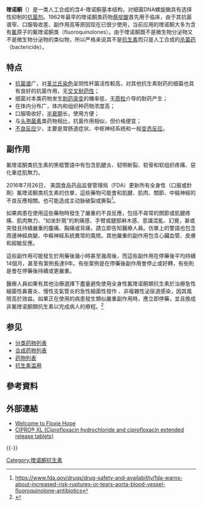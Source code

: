 {{多個問題|
{{Expand|time=2015-05-06T15:19:14+00:00}}
{{Expert|time=2015-12-14T03:35:07+00:00}}
}}
{{medical}}
'''喹诺酮'''（{{lang-en|quinolone}}）是一类人工合成的含4-喹诺酮基本结构，对细菌DNA螺旋酶具有选择性抑制的[[抗菌剂|抗菌剂]]。1962年最早的喹诺酮类药物[[萘啶酸|萘啶酸]]首先用于临床，由于其抗菌谱窄、口服吸收差、副作用高等原因现在已很少使用，当前应用的喹诺酮大多为含有[[氟|氟]]原子的氟喹诺酮类（fluoroquinolones）。由于喹诺酮既不是微生物分泌物又不是微生物分泌物的类似物，所以严格来说其不是[[抗生素|抗生素]]而只是人工合成的[[杀菌药|杀菌药]]（bactericide）。

==特点==
*[[抗菌谱|抗菌谱]]广，对[[革兰氏染色|革兰氏染色]]呈阴性杆菌活性較高，对其他抗生素耐药的细菌也具有良好的抗菌作用，无[[交叉耐药性|交叉耐药性]]；
*细菌对本类药物发生[[耐药突变|耐药突变]]的機率低，无[[质粒|质粒]]介导的耐药产生；
*在体内分布广，体内和组织种药物浓度高；
*口服吸收好，[[半衰期|半衰期]]长，使用方便；
*与[[头孢菌素|头孢菌素]]类药物相比，抗菌作用相似，但价格便宜；
*[[不良反應_(醫學)|不良反应]]少，主要是胃肠道症状、中枢神经系统和一般[[变态反应|变态反应]]。

==副作用==
氟喹诺酮类抗生素的黑框警語中有包含肌腱炎、韧带断裂、软骨和软组织疼痛、惡化重症肌無力。

2016年7月26日， 美国食品药品监督管理局（FDA）更新所有全身性（口服或針劑）氟喹诺酮类抗生素的仿單，這些藥物可能會和肌腱、肌肉、關節、中樞神經的不良反應相關。也可能造成主动脉破裂或撕裂<ref>https://www.fda.gov/drugs/drug-safety-and-availability/fda-warns-about-increased-risk-ruptures-or-tears-aorta-blood-vessel-fluoroquinolone-antibiotics</ref>。

如果病患在使用這些藥物時發生了嚴重的不良反應，包括不尋常的關節或肌腱疼痛、肌肉無力、“如坐針氈”的刺痛感、手臂或腿部麻木感、意識混亂、幻覺，甚或突發且持續嚴重的腹痛、胸痛或背痛，請立即告知醫療人員。仿單上的警語也包含周邊神經病變、中樞神經系統異常的風險。其他嚴重的副作用包含心臟血管、皮膚和超敏反應。

這些副作用可能發生於用藥後幾小時甚至幾周後，而這些副作用在停藥後平均持續14個月，甚至有案例長達9年。有些案例是在停藥後副作用會停止或好轉，有些則是會在停藥後持續或更嚴重。

醫療人員如果有其他治療選擇下盡量避免使用全身性氟喹诺酮類抗生素於治療急性細菌性鼻竇炎、慢性支氣管炎的急性細菌性發作 、非複雜性泌尿道感染，因其風險高於效益。如果正在使用的病患發生類似嚴重副作用時，應立即停藥，並且換成非氟喹诺酮類抗生素以完成病人的療程。<ref>{{Cite web |url=https://www.fda.gov/Drugs/DrugSafety/ucm511530.htm |title=存档副本 |accessdate=2017-06-13 |archive-date=2019-04-23 |archive-url=https://web.archive.org/web/20190423133647/https://www.fda.gov/Drugs/DrugSafety/ucm511530.htm |dead-url=no }}</ref>

==参见==
*[[分类药物列表|分类药物列表]]
*[[合成药物列表|合成药物列表]]
*[[药物列表|药物列表]]
*[[抗生素滥用|抗生素滥用]]

== 參考資料 ==
{{Reflist|2}}

==外部連結==
*[http://www.floxiehope.com Welcome to Floxie Hope]{{Wayback|url=http://www.floxiehope.com/ |date=20200829235818 }}
*[https://web.archive.org/web/20140502005207/http://www.bayer.ca/files/CIPRO-XL-PM-ENG-PT3-2AUG2013-165005.pdf CIPRO® XL (Ciprofloxacin hydrochloride and ciprofloxacin extended release tablets)]

{{-}}
{{核酸合成抑制剂类抗生素 }}
{{国家基本药物目录/抗微生物药|nocat}}

[[Category:喹诺酮抗生素|Category:喹诺酮抗生素]]